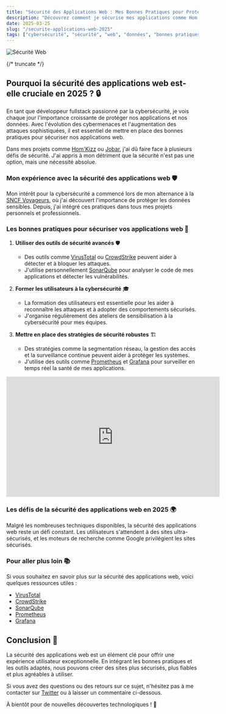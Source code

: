 ```yaml
---
title: "Sécurité des Applications Web : Mes Bonnes Pratiques pour Protéger Vos Données en 2025"
description: "Découvrez comment je sécurise mes applications comme Hom'Kizz et Jobar, avec des conseils pratiques et des outils pour protéger vos données sensibles"
date: 2025-03-25
slug: "/securite-applications-web-2025"
tags: ["cybersécurité", "sécurité", "web", "données", "bonnes pratiques"]
---
```



![Sécurité Web](https://images.unsplash.com/photo-1579548148253-381130615975?ixlib=rb-4.0.3&ixid=M3wxMjA3fDB8MHxwaG90by1wYWdlfHx8fGVufDB8fHx8fA%3D%3D&auto=format&fit=crop&w=1470&q=80)

<HorizontalDisplay />

{/* truncate */}

## Pourquoi la sécurité des applications web est-elle cruciale en 2025 ? 🔒

En tant que développeur fullstack passionné par la cybersécurité, je vois chaque jour l'importance croissante de protéger nos applications et nos données. Avec l'évolution des cybermenaces et l'augmentation des attaques sophistiquées, il est essentiel de mettre en place des bonnes pratiques pour sécuriser nos applications web.

Dans mes projets comme [Hom'Kizz](https://homkizz.com/fr-FR) ou [Jobar](https://www.npmjs.com/package/jobar), j'ai dû faire face à plusieurs défis de sécurité. J'ai appris à mon détriment que la sécurité n'est pas une option, mais une nécessité absolue.

### Mon expérience avec la sécurité des applications web 🛡️

Mon intérêt pour la cybersécurité a commencé lors de mon alternance à la [SNCF Voyageurs](https://william-donnette.dev/03-experiences/02-sncf), où j'ai découvert l'importance de protéger les données sensibles. Depuis, j'ai intégré ces pratiques dans tous mes projets personnels et professionnels.

### Les bonnes pratiques pour sécuriser vos applications web 🔧

1. **Utiliser des outils de sécurité avancés** 🛡️
   - Des outils comme [VirusTotal](https://www.virustotal.com/) ou [CrowdStrike](https://www.crowdstrike.com/) peuvent aider à détecter et à bloquer les attaques.
   - J'utilise personnellement [SonarQube](https://www.sonarqube.org/) pour analyser le code de mes applications et détecter les vulnérabilités.

2. **Former les utilisateurs à la cybersécurité** 🎓
   - La formation des utilisateurs est essentielle pour les aider à reconnaître les attaques et à adopter des comportements sécurisés.
   - J'organise régulièrement des ateliers de sensibilisation à la cybersécurité pour mes équipes.

3. **Mettre en place des stratégies de sécurité robustes** 🏗️
   - Des stratégies comme la segmentation réseau, la gestion des accès et la surveillance continue peuvent aider à protéger les systèmes.
   - J'utilise des outils comme [Prometheus](https://prometheus.io/) et [Grafana](https://grafana.com/) pour surveiller en temps réel la santé de mes applications.

<iframe width="560" height="315" src="https://www.youtube.com/embed/dQw4w9WgXcQ" title="YouTube video player" frameborder="0" allow="accelerometer; autoplay; clipboard-write; encrypted-media; gyroscope; picture-in-picture" allowfullscreen></iframe>

### Les défis de la sécurité des applications web en 2025 🌍

Malgré les nombreuses techniques disponibles, la sécurité des applications web reste un défi constant. Les utilisateurs s'attendent à des sites ultra-sécurisés, et les moteurs de recherche comme Google privilégient les sites sécurisés.

### Pour aller plus loin 📚

Si vous souhaitez en savoir plus sur la sécurité des applications web, voici quelques ressources utiles :

- [VirusTotal](https://www.virustotal.com/)
- [CrowdStrike](https://www.crowdstrike.com/)
- [SonarQube](https://www.sonarqube.org/)
- [Prometheus](https://prometheus.io/)
- [Grafana](https://grafana.com/)

<ArialInArticle />

## Conclusion 🎯

La sécurité des applications web est un élément clé pour offrir une expérience utilisateur exceptionnelle. En intégrant les bonnes pratiques et les outils adaptés, nous pouvons créer des sites plus sécurisés, plus fiables et plus agréables à utiliser.

Si vous avez des questions ou des retours sur ce sujet, n'hésitez pas à me contacter sur [Twitter](https://twitter.com/william_donnette) ou à laisser un commentaire ci-dessous.

À bientôt pour de nouvelles découvertes technologiques ! 🚀

<ArialMultiplex />